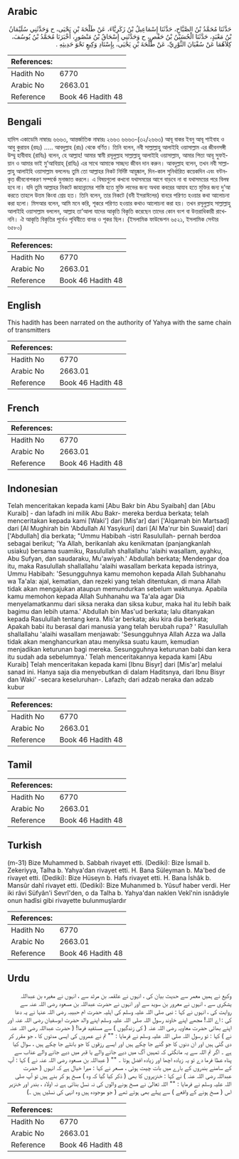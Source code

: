 ## Arabic


<div dir="rtl" lang="ar" style={{fontSize:'larger',backgroundColor:'#f8f9fa',padding:20}}>
حَدَّثَنَا مُحَمَّدُ بْنُ الصَّبَّاحِ، حَدَّثَنَا إِسْمَاعِيلُ بْنُ زَكَرِيَّاءَ، عَنْ طَلْحَةَ بْنِ يَحْيَى، ح وَحَدَّثَنِي سُلَيْمَانُ بْنُ مَعْبَدٍ، حَدَّثَنَا الْحُسَيْنُ بْنُ حَفْصٍ، ح وَحَدَّثَنِي إِسْحَاقُ بْنُ مَنْصُورٍ، أَخْبَرَنَا مُحَمَّدُ بْنُ يُوسُفَ، كِلاَهُمَا عَنْ سُفْيَانَ الثَّوْرِيِّ، عَنْ طَلْحَةَ بْنِ يَحْيَى، بِإِسْنَادِ وَكِيعٍ نَحْوَ حَدِيثِهِ ‏.‏
</div>
<div style={{backgroundColor:'#f8f9fa',padding:20, marginBottom: 10}}><table> <thead> <tr> <th>References:</th> <th></th> </tr> </thead> <tbody><tr><td>Hadith No</td><td>6770</td></tr><tr><td>Arabic No</td><td>2663.01</td></tr><tr><td>Reference</td><td>Book 46 Hadith 48</td></tr></tbody></table></div>

## Bengali


<div dir="ltr" lang="bn" style={{fontSize:'larger',backgroundColor:'#f8f9fa',padding:20}}>
হাদিস একাডেমি নাম্বারঃ ৬৬৬৩, আন্তর্জাতিক নাম্বারঃ ২৬৬৩ ৬৬৬৩-(৩২/২৬৬৩) আবূ বাকর ইবনু আবূ শাইবাহ ও আবু কুরায়ব (রহঃ) ..... আবদুল্লাহ (রাঃ) থেকে বর্ণিত। তিনি বলেন, নবী সাল্লাল্লাহু আলাইহি ওয়াসাল্লাম এর জীবনসঙ্গী উম্মু হাবীবাহ (রাযিঃ) বলেন, হে আল্লাহ! আমার স্বামী রসূলুল্লাহ সাল্লাল্লাহু আলাইহি ওয়াসাল্লাম, আমার পিতা আবূ সুফইয়ান ও আমার ভাই মু’আবিয়াহ্ (রাযিঃ) এর সাথে আমাকে সাচ্ছদ্য জীবন দান করুন। আবদুল্লাহ বলেন, তখন নবী সাল্লাল্লাহু আলাইহি ওয়াসাল্লাম বললেনঃ তুমি তো আল্লাহর নিকট নির্দিষ্ট আয়ুষ্কাল, দিন-কাল সুনির্ধারিত কয়েকদিন এবং বন্টনকৃত জীবনোপকরণ সম্পর্কে মুনাজাত করলে। এ বিষয়গুলো কখনো যথাসময়ের আগে বাড়বে না বা যথাসময়ের পরে বিলম্ব হবে না। যদি তুমি আল্লাহর নিকটে জাহান্নামের শাস্তি হতে মুক্তি লাভের জন্য অথবা কবরের আযাব হতে মুক্তির জন্য দু’আ করতে তাহলে উত্তম কিংবা শ্রেয় হত। তিনি বলেন, তার নিকটে (বনী ইসরাঈলের) বানরে পরিণত হওয়ার কথা আলোচনা করা হলো। মিসআর বলেন, আমি মনে করি, শূকরে পরিণত হওয়ার কথাও আলোচনা করা হয়। তখন রসূলুল্লাহ সাল্লাল্লাহু আলাইহি ওয়াসাল্লাম বললেন, আল্লাহ তা’আলা যাদের আকৃতি বিকৃতি করেছেন তাদের কোন বংশ বা উত্তরাধিকারী রাখেননি। ঐ আকৃতি বিকৃতির পূর্বেও পৃথিবীতে বানর ও শূকর ছিল। (ইসলামিক ফাউন্ডেশন ৬৫২১, ইসলামিক সেন্টার ৬৫৮০)
</div>
<div style={{backgroundColor:'#f8f9fa',padding:20, marginBottom: 10}}><table> <thead> <tr> <th>References:</th> <th></th> </tr> </thead> <tbody><tr><td>Hadith No</td><td>6770</td></tr><tr><td>Arabic No</td><td>2663.01</td></tr><tr><td>Reference</td><td>Book 46 Hadith 48</td></tr></tbody></table></div>

## English


<div dir="ltr" lang="en" style={{fontSize:'larger',backgroundColor:'#f8f9fa',padding:20}}>
This hadith has been narrated on the authority of Yahya with the same chain of transmitters
</div>
<div style={{backgroundColor:'#f8f9fa',padding:20, marginBottom: 10}}><table> <thead> <tr> <th>References:</th> <th></th> </tr> </thead> <tbody><tr><td>Hadith No</td><td>6770</td></tr><tr><td>Arabic No</td><td>2663.01</td></tr><tr><td>Reference</td><td>Book 46 Hadith 48</td></tr></tbody></table></div>

## French


<div dir="ltr" lang="fr" style={{fontSize:'larger',backgroundColor:'#f8f9fa',padding:20}}>

</div>
<div style={{backgroundColor:'#f8f9fa',padding:20, marginBottom: 10}}><table> <thead> <tr> <th>References:</th> <th></th> </tr> </thead> <tbody><tr><td>Hadith No</td><td>6770</td></tr><tr><td>Arabic No</td><td>2663.01</td></tr><tr><td>Reference</td><td>Book 46 Hadith 48</td></tr></tbody></table></div>

## Indonesian


<div dir="ltr" lang="id" style={{fontSize:'larger',backgroundColor:'#f8f9fa',padding:20}}>
Telah menceritakan kepada kami [Abu Bakr bin Abu Syaibah] dan [Abu Kuraib] - dan lafadh ini milik Abu Bakr- mereka berdua berkata; telah menceritakan kepada kami [Waki'] dari [Mis'ar] dari ['Alqamah bin Martsad] dari [Al Mughirah bin 'Abdullah Al Yasykuri] dari [Al Ma'rur bin Suwaid] dari ['Abdullah] dia berkata; "Ummu Habibah -istri Rasulullah- pernah berdoa sebagai berikut; 'Ya Allah, berikanlah aku kenikmatan (panjangkanlah usiaku) bersama suamiku, Rasulullah shallallahu 'alaihi wasallam, ayahku, Abu Sufyan, dan saudaraku, Mu'awiyah.' Abdullah berkata; Mendengar doa itu, maka Rasulullah shallallahu 'alaihi wasallam berkata kepada istrinya, Ummu Habibah: 'Sesungguhnya kamu memohon kepada Allah Subhanahu wa Ta'ala: ajal, kematian, dan rezeki yang telah ditentukan, di mana Allah tidak akan mengajukan ataupun memundurkan sebelum waktunya. Apabila kamu memohon kepada Allah Suhhanahu wa Ta'ala agar Dia menyelamatkanmu dari siksa neraka dan siksa kubur, maka hal itu lebih baik bagimu dan lebih utama.' Abdullah bin Mas'ud berkata; lalu ditanyakan kepada Rasulullah tentang kera. Mis'ar berkata; aku kira dia berkata; Apakah babi itu berasal dari manusia yang telah berubah rupa? ' Rasulullah shallallahu 'alaihi wasallam menjawab: 'Sesungguhnya Allah Azza wa Jalla tidak akan menghancurkan atau menyiksa suatu kaum, kemudian menjadikan keturunan bagi mereka. Sesungguhnya keturunan babi dan kera itu sudah ada sebelumnya.' Telah menceritakannya kepada kami [Abu Kuraib] Telah menceritakan kepada kami [Ibnu Bisyr] dari [Mis'ar] melalui sanad ini. Hanya saja dia menyebutkan di dalam Haditsnya, dari Ibnu Bisyr dan Waki' -secara keseluruhan-. Lafazh; dari adzab neraka dan adzab kubur
</div>
<div style={{backgroundColor:'#f8f9fa',padding:20, marginBottom: 10}}><table> <thead> <tr> <th>References:</th> <th></th> </tr> </thead> <tbody><tr><td>Hadith No</td><td>6770</td></tr><tr><td>Arabic No</td><td>2663.01</td></tr><tr><td>Reference</td><td>Book 46 Hadith 48</td></tr></tbody></table></div>

## Tamil


<div dir="ltr" lang="ta" style={{fontSize:'larger',backgroundColor:'#f8f9fa',padding:20}}>

</div>
<div style={{backgroundColor:'#f8f9fa',padding:20, marginBottom: 10}}><table> <thead> <tr> <th>References:</th> <th></th> </tr> </thead> <tbody><tr><td>Hadith No</td><td>6770</td></tr><tr><td>Arabic No</td><td>2663.01</td></tr><tr><td>Reference</td><td>Book 46 Hadith 48</td></tr></tbody></table></div>

## Turkish


<div dir="ltr" lang="tr" style={{fontSize:'larger',backgroundColor:'#f8f9fa',padding:20}}>
(m-31) Bize Muhammed b. Sabbah rivayet etti. (Dediki): Bize İsmail b. Zekeriyya, Talha b. Yahya'dan rivayet etti. H. Bana Süleyman b. Ma'bed de rivayet etti. (Dediki): Bize Hüseyn b. Hafs rivayet etti. H. Bana İshâk b. Mansûr dahî rivayet etti. (Dediki): Bize Muhanımed b. Yûsuf haber verdi. Her iki râvi Süfyân'i Sevrî'den, o da Talha b. Yahya'dan naklen Vekî'nin isnâdıyle onun hadîsi gibi rivayette bulunmuşlardır
</div>
<div style={{backgroundColor:'#f8f9fa',padding:20, marginBottom: 10}}><table> <thead> <tr> <th>References:</th> <th></th> </tr> </thead> <tbody><tr><td>Hadith No</td><td>6770</td></tr><tr><td>Arabic No</td><td>2663.01</td></tr><tr><td>Reference</td><td>Book 46 Hadith 48</td></tr></tbody></table></div>

## Urdu


<div dir="rtl" lang="ur" style={{fontSize:'larger',backgroundColor:'#f8f9fa',padding:20}}>
وکیع نے ہمیں معمر سے حدیث بیان کی ، انہوں نے علقمہ بن مرثد سے ، انہوں نے مغیرہ بن عبداللہ یشکری سے ، انہوں نے معرور بن سوید سے اور انہوں نے حضرت عبداللہ بن مسعود رضی اللہ عنہ سے روایت کی ، انہوں نے کہا : نبی صلی اللہ علیہ وسلم کی اہلیہ حضرت ام حبیبہ رضی اللہ عنہا نے یہ دعا کی : اے اللہ! مجھے اپنے خاوند رسول اللہ صلی اللہ علیہ وسلم اپنے والد حضرت ابوسفیان رضی اللہ عنہ اور اپنے بھائی حضرت معاویہ رضی اللہ عنہ ( کی زندگیوں ) سے مستفید فرما! ( حضرت عبداللہ رضی اللہ عنہ نے ) کہا : تو رسول اللہ صلی اللہ علیہ وسلم نے فرمایا : "" تم نے عمروں کی ایسی مدتوں کا ، جو مقرر کر دی گئی ہیں اور ان دنوں کا جو گنے جا چکے ہیں اور ایسے رزقوں کا جو بانٹے جا چکے ہیں ، سوال کیا ہے ۔ اگر تم اللہ سے یہ مانگتی کہ تمہیں آگ میں دیے جانے والے یا قبر میں دیے جانے والے عذاب سے پناہ عطا فرما دے تو یہ زیادہ اچھا اور زیادہ افضل ہوتا ۔ "" ( عبداللہ بن مسعود رضی اللہ عنہ نے ) کہا : آپ کے سامنے بندروں کے بارے میں بات چیت ہوئی ، مسعر نے کہا : میرا خیال ہے کہ انہوں ( حضرت عبداللہ رضی اللہ عنہ ) نے کہا : خنزیروں کا بھی ( ذکر کیا گیا کہ وہ ) مسخ ہو کر بنے ہیں تو آپ صلی اللہ علیہ وسلم نے فرمایا : "" اللہ تعالیٰ نے مسخ ہونے والوں کی نہ نسل بنائی ہے نہ اولاد ، بندر اور خنزیر اس ( مسخ ہونے کے واقعے ) سے پہلے بھی ہوتے تھے ( جو موجودہ ہیں وہ انہی کی نسلیں ہیں ۔)
</div>
<div style={{backgroundColor:'#f8f9fa',padding:20, marginBottom: 10}}><table> <thead> <tr> <th>References:</th> <th></th> </tr> </thead> <tbody><tr><td>Hadith No</td><td>6770</td></tr><tr><td>Arabic No</td><td>2663.01</td></tr><tr><td>Reference</td><td>Book 46 Hadith 48</td></tr></tbody></table></div>